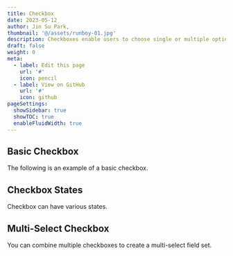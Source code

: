 ```yaml
---
title: Checkbox
date: 2023-05-12
author: Jin Su Park,
thumbnail: '@/assets/runboy-01.jpg'
description: Checkboxes enable users to choose single or multiple options from a group.
draft: false
weight: 0
meta:
  - label: Edit this page
    url: '#'
    icon: pencil
  - label: View on GitHub
    url: '#'
    icon: github
pageSettings:
  showSidebar: true
  showTOC: true
  enableFluidWidth: true
---
```



## Basic Checkbox

The following is an example of a basic checkbox.

<RinseUI2 url="/components/checkbox/basic-checkbox"></RinseUI2>

## Checkbox States

Checkbox can have various states.

<RinseUI2 url="/components/checkbox/checkbox-states"></RinseUI2>

## Multi-Select Checkbox

You can combine multiple checkboxes to create a multi-select field set.

<RinseUI2 url="/components/checkbox/multi-select-checkbox"></RinseUI2>
